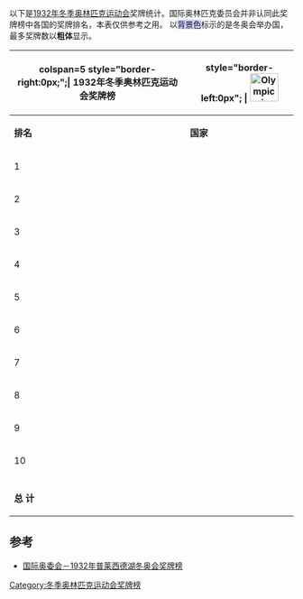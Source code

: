 {{Infobox award
| name             = 1932年冬季奥林匹克运动会奖牌榜
| location         = {{flagIOC|USA}}[[普萊西德湖|普萊西德湖]]
| award2_type      = 奖牌总数最多
| award2_winner    = {{flagIOC|USA|1932年冬季|12}}
| award1_type      = 金牌数最多
| award1_winner    = {{flagIOC|USA|1932年冬季|6}}
| previous         = [[1928年冬季奥林匹克运动会奖牌榜|1928]]
| main             = [[奥林匹克运动会奖牌统计|奥林匹克运动会奖牌榜]]
| next             = [[1936年冬季奥林匹克运动会奖牌榜|1936]]
}}
以下是[[1932年冬季奥林匹克运动会|1932年冬季奥林匹克运动会]]奖牌统计。国际奥林匹克委员会并非认同此奖牌榜中各国的奖牌排名，本表仅供参考之用。
以<span style="background:#ccccff">背景色</span>标示的是冬奥会举办国，最多奖牌数以'''粗体'''显示。
{| border="1" cellpadding="1" cellspacing="0" class="wikitable" style="text-align:center"
|- bgcolor="#efefef"
! colspan=5 style="border-right:0px;";| '''1932年冬季奥林匹克运动会奖牌榜'''
| style="border-left:0px"; | [[File:Olympic_rings.svg|50px]] 
|- bgcolor="#efefef"
| '''排名'''
| '''国家'''
| bgcolor="gold" | [[File:Med_1.png|金牌]]
| bgcolor="silver" | [[File:Med_2.png|銀牌]]
| bgcolor="CC9966" | [[File:Med_3.png|銅牌]]
| '''总数'''
|-bgcolor=ccccff
| 1 ||align=left| {{flagIOC|USA|variant=1912|1932年冬季}} || '''6''' || '''4''' || 2 || '''12'''
|-
| 2 ||align=left| {{AY|NOR|1932年冬季}} || 3 || '''4''' || 3 || 10
|-
| 3 ||align=left| {{AY|CAN|variant=1921|1932年冬季}} || 1 || 1 || '''5''' || 7 
|-
| 4 ||align=left| {{AY|SWE|1932年冬季}} || 1 || 2 || 0 || 3
|-
| 5 ||align=left| {{AY|FIN|1932年冬季}} || 1 || 1 || 1 || 3
|-
| 6 ||align=left| {{AY|AUT|1932年冬季}} || 1 || 1 || 0 || 2
|-
| 7 ||align=left| {{AY|FRA|1932年冬季}} || 1 || 0 || 0 || 1
|-
| 8 ||align=left| {{AY|SUI|1932年冬季}} || 0 || 1 || 0 || 1
|-
| 9 ||align=left| {{AY|GER|variant=1919|1932年冬季}} || 0 || 0 || 2 || 2
|-
| 10 ||align=left| {{AY|HUN|variant=1920|1932年冬季}} || 0 || 0 || 1 || 1
|- bgcolor=lightgray
| || || || || ||
|-
!colspan=2|'''总  计'''||'''14'''||'''14'''||'''14'''||'''42'''
|}

== 参考 ==
* [https://web.archive.org/web/20080808095540/http://www.olympic.org/uk/games/past/table_uk.asp?OLGT=2&OLGY=1932 国际奥委会－1932年普莱西德湖冬奥会奖牌榜]

{{Olympic Games Medal Counts}}

[[Category:冬季奥林匹克运动会奖牌榜|Category:冬季奥林匹克运动会奖牌榜]]